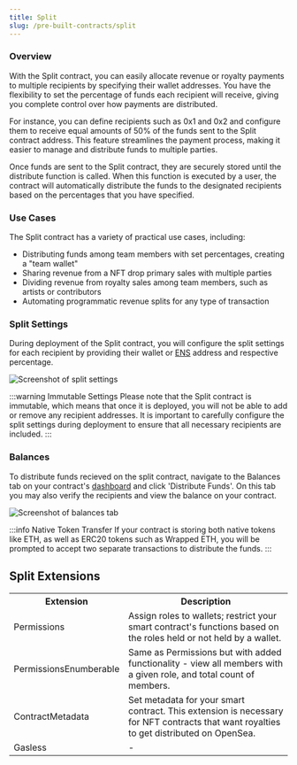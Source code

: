 ```yaml
---
title: Split
slug: /pre-built-contracts/split
---
```



<div className="deployContractBtnContainer" style={{ marginTop: -70 }}>
  <DeployThisContractButton contractType="split" />
</div>

### Overview

With the Split contract, you can easily allocate revenue or royalty payments to multiple recipients by specifying their wallet addresses. You have the flexibility to set the percentage of funds each
recipient will receive, giving you complete control over how payments are distributed.

For instance, you can define recipients such as 0x1 and 0x2 and configure them to receive equal amounts of 50% of
the funds sent to the Split contract address. This feature streamlines the payment process, making it easier to manage and distribute funds to multiple parties.

Once funds are sent to the Split contract, they are securely stored until the distribute function is called. When this function is executed by a user, the contract will automatically distribute the funds to
the designated recipients based on the percentages that you have specified.

### Use Cases

The Split contract has a variety of practical use cases, including:

- Distributing funds among team members with set percentages, creating a "team wallet"
- Sharing revenue from a NFT drop primary sales with multiple parties
- Dividing revenue from royalty sales among team members, such as artists or contributors
- Automating programmatic revenue splits for any type of transaction

### Split Settings

During deployment of the Split contract, you will configure the split settings for each recipient by providing their wallet or [ENS](https://ens.domains/) address and respective percentage.

![Screenshot of split settings](./assets/split-settings.png)

:::warning Immutable Settings
Please note that the Split contract is immutable, which means that once it is deployed, you will not be able to add or remove any recipient addresses. It is important to carefully configure the split settings during deployment to ensure that all necessary recipients are included.
:::

### Balances

To distribute funds recieved on the split contract, navigate to the Balances tab on your contract's [dashboard](/dashboard) and click 'Distribute Funds'.
On this tab you may also verify the recipients and view the balance on your contract.

![Screenshot of balances tab](./assets/balances.png)

:::info Native Token Transfer
If your contract is storing both native tokens like ETH, as well as ERC20 tokens such as Wrapped ETH, you will be prompted to accept two separate transactions to distribute the funds.
:::

## Split Extensions

<table>
  <tr>
    <th>Extension</th>
    <th>Description</th>
  </tr>
  <tr>
    <td>Permissions</td>
    <td>
      Assign roles to wallets; restrict your smart contract's functions based on
      the roles held or not held by a wallet.
    </td>
  </tr>
  <tr>
    <td>PermissionsEnumberable</td>
    <td>
      Same as Permissions but with added functionality - view all members with a
      given role, and total count of members.
    </td>
  </tr>
  <tr>
    <td>ContractMetadata</td>
    <td>
      Set metadata for your smart contract. This extension is necessary for NFT
      contracts that want royalties to get distributed on OpenSea.
    </td>
  </tr>
  <tr>
    <td>Gasless</td>
    <td>-</td>
  </tr>
</table>
<br />

<ResourcesSection />
